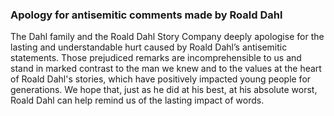 
### Apology for antisemitic comments made by Roald Dahl

The Dahl family and the Roald Dahl Story Company deeply apologise for the lasting and understandable hurt caused by Roald Dahl’s antisemitic statements. Those prejudiced remarks are incomprehensible to us and stand in marked contrast to the man we knew and to the values at the heart of Roald Dahl's stories, which have positively impacted young people for generations. We hope that, just as he did at his best, at his absolute worst, Roald Dahl can help remind us of the lasting impact of words.

